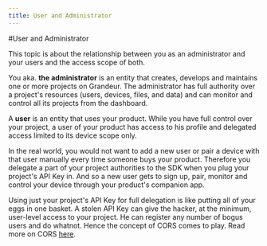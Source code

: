 ```yaml
---
title: User and Administrator
---
```


#User and Administrator

This topic is about the relationship between you as an administrator and your users and the access scope of both.

You aka. **the administrator** is an entity that creates, develops and maintains one or more projects on Grandeur. The administrator has full authority over a project's resources (users, devices, files, and data) and can monitor and control all its projects from the dashboard.

A **user** is an entity that uses your product. While you have full control over your project, a user of your product has access to his profile and delegated access limited to its device scope only.

In the real world, you would not want to add a new user or pair a device with that user manually every time someone buys your product. Therefore you delegate a part of your project authorities to the SDK when you plug your project's API Key in. And so a new user gets to sign up, pair, monitor and control your device through your product's companion app.

Using just your project's API Key for full delegation is like putting all of your eggs in one basket. A stolen API Key can give the hacker, at the minimum, user-level access to your project. He can register any number of bogus users and do whatnot. Hence the concept of CORS comes to play. Read more on CORS [here](https://www.notion.so/CORS-Cross-Origin-Resource-Sharing-2bd47814dcf745b4b3e96a70777ff760).
